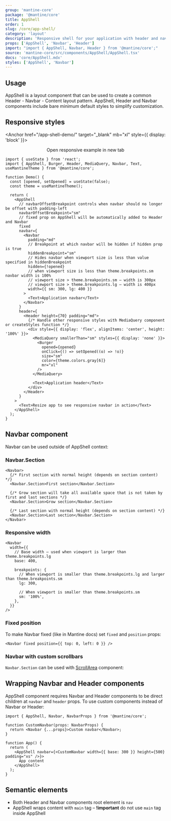 ```yaml
---
group: 'mantine-core'
package: '@mantine/core'
title: AppShell
order: 1
slug: /core/app-shell/
category: 'layout'
description: 'Responsive shell for your application with header and navbar'
props: ['AppShell', 'Navbar', 'Header']
import: "import { AppShell, Navbar, Header } from '@mantine/core';"
source: 'mantine-core/src/components/AppShell/AppShell.tsx'
docs: 'core/AppShell.mdx'
styles: ['AppShell', 'Navbar']
---
```



## Usage

AppShell is a layout component that can be used to create a common Header - Navbar - Content layout pattern.
AppShell, Header and Navbar components include bare minimum default styles to simplify customization.

<Demo data={AppShellDemos.usage} />

## Responsive styles

<Anchor href="/app-shell-demo/" target="_blank" mb="xl" style={{ display: 'block' }}>
  <Center inline>
    <span style={{ marginRight: 7 }}>Open responsive example in new tab</span>
    <ExternalLinkIcon width={18} height={18} />
  </Center>
</Anchor>

```tsx
import { useState } from 'react';
import { AppShell, Burger, Header, MediaQuery, Navbar, Text, useMantineTheme } from '@mantine/core';

function Demo() {
  const [opened, setOpened] = useState(false);
  const theme = useMantineTheme();

  return (
    <AppShell
      // navbarOffsetBreakpoint controls when navbar should no longer be offset with padding-left
      navbarOffsetBreakpoint="sm"
      // fixed prop on AppShell will be automatically added to Header and Navbar
      fixed
      navbar={
        <Navbar
          padding="md"
          // Breakpoint at which navbar will be hidden if hidden prop is true
          hiddenBreakpoint="sm"
          // Hides navbar when viewport size is less than value specified in hiddenBreakpoint
          hidden={!opened}
          // when viewport size is less than theme.breakpoints.sm navbar width is 100%
          // viewport size > theme.breakpoints.sm – width is 300px
          // viewport size > theme.breakpoints.lg – width is 400px
          width={{ sm: 300, lg: 400 }}
        >
          <Text>Application navbar</Text>
        </Navbar>
      }
      header={
        <Header height={70} padding="md">
          {/* Handle other responsive styles with MediaQuery component or createStyles function */}
          <div style={{ display: 'flex', alignItems: 'center', height: '100%' }}>
            <MediaQuery smallerThan="sm" styles={{ display: 'none' }}>
              <Burger
                opened={opened}
                onClick={() => setOpened((o) => !o)}
                size="sm"
                color={theme.colors.gray[6]}
                mr="xl"
              />
            </MediaQuery>

            <Text>Application header</Text>
          </div>
        </Header>
      }
    >
      <Text>Resize app to see responsive navbar in action</Text>
    </AppShell>
  );
}
```

## Navbar component

Navbar can be used outside of AppShell context:

<Demo data={AppShellDemos.navbar} />

### Navbar.Section

```tsx
<Navbar>
  {/* First section with normal height (depends on section content) */}
  <Navbar.Section>First section</Navbar.Section>

  {/* Grow section will take all available space that is not taken by first and last sections */}
  <Navbar.Section>Grow section</Navbar.Section>

  {/* Last section with normal height (depends on section content) */}
  <Navbar.Section>Last section</Navbar.Section>
</Navbar>
```

### Responsive width

```tsx
<Navbar
  width={{
    // Base width – used when viewport is larger than theme.breakpoints.lg
    base: 400,

    breakpoints: {
      // When viewport is smaller than theme.breakpoints.lg and larger than theme.breakpoints.sm
      lg: 300,

      // When viewport is smaller than theme.breakpoints.sm
      sm: '100%',
    },
  }}
/>
```

### Fixed position

To make Navbar fixed (like in Mantine docs) set `fixed` and `position` props:

```tsx
<Navbar fixed position={{ top: 0, left: 0 }} />
```

### Navbar with custom scrollbars

`Navbar.Section` can be used with [ScrollArea](/core/scroll-area/) component:

<Demo data={AppShellDemos.scrollbars} />

## Wrapping Navbar and Header components

AppShell component requires Navbar and Header components to be direct children at `navbar` and `header` props.
To use custom components instead of Navbar or Header:

```tsx
import { AppShell, Navbar, NavbarProps } from '@mantine/core';

function CustomNavbar(props: NavbarProps) {
  return <Navbar {...props}>Custom navbar</Navbar>;
}

function App() {
  return (
    <AppShell navbar={<CustomNavbar width={{ base: 300 }} height={500} padding="xs" />}>
      App content
    </AppShell>
  );
}
```

## Semantic elements

- Both Header and Navbar components root element is `nav`
- AppShell wraps content with `main` tag – **!important** do not use `main` tag inside AppShell
